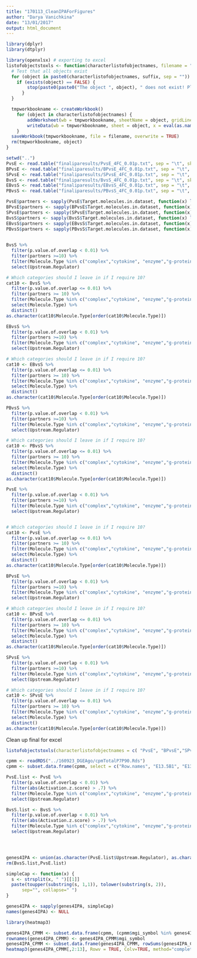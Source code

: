 ```yaml
---
title: "170113_CleanIPAForFigures"
author: "Darya Vanichkina"
date: "13/01/2017"
output: html_document
---
```

```r
library(dplyr)
library(dtplyr)

library(openxlsx) # exporting to excel
listofobjectstoxls <- function(characterlistofobjectnames, filename = "outputworksheet", suffix = ""){
  # Test that all objects exist
  for (object in paste0(characterlistofobjectnames, suffix, sep = "")) {
    if (exists(object) == FALSE) {
        stop(paste0(paste0("The object ", object), " does not exist! Please edit your input list before continuing."))
      }
  }

  tmpworkbookname <- createWorkbook()
    for (object in characterlistofobjectnames) {
        addWorksheet(wb = tmpworkbookname, sheetName = object, gridLines = FALSE)
        writeData(wb = tmpworkbookname, sheet = object, x = eval(as.name(paste0(object, suffix))), borders = "none")
    }
  saveWorkbook(tmpworkbookname, file = filename, overwrite = TRUE)
  rm(tmpworkbookname, object)
}
```


```r
setwd("..")
PvsE <- read.table("finaliparesults/PvsE_4FC_0.01p.txt", sep = "\t", skip = 2, header = TRUE, quote = "")
BPvsE <- read.table("finaliparesults/BPvsE_4FC_0.01p.txt", sep = "\t", skip = 2, header = TRUE, quote = "")
SPvsE <- read.table("finaliparesults/SPvsE_4FC_0.01p.txt", sep = "\t", skip = 2, header = TRUE, quote = "")
BvsS <- read.table("finaliparesults/BvsS_4FC_0.01p.txt", sep = "\t", skip = 2, header = TRUE, quote = "")
EBvsS <- read.table("finaliparesults/EBvsS_4FC_0.01p.txt", sep = "\t", skip = 2, header = TRUE, quote = "")
PBvsS <- read.table("finaliparesults/PBvsS_4FC_0.01p.txt", sep = "\t", skip = 2, header = TRUE, quote = "")
```

```r
PvsE$partners <- sapply(PvsE$Target.molecules.in.dataset, function(x) lengths(regmatches(x, gregexpr(",", x))))
BPvsE$partners <- sapply(BPvsE$Target.molecules.in.dataset, function(x) lengths(regmatches(x, gregexpr(",", x))))
SPvsE$partners <- sapply(SPvsE$Target.molecules.in.dataset, function(x) lengths(regmatches(x, gregexpr(",", x))))
BvsS$partners <- sapply(BvsS$Target.molecules.in.dataset, function(x) lengths(regmatches(x, gregexpr(",", x))))
EBvsS$partners <- sapply(EBvsS$Target.molecules.in.dataset, function(x) lengths(regmatches(x, gregexpr(",", x))))
PBvsS$partners <- sapply(PBvsS$Target.molecules.in.dataset, function(x) lengths(regmatches(x, gregexpr(",", x))))
 
```

``` r
BvsS %>% 
  filter(p.value.of.overlap < 0.01) %>%
  filter(partners >=10) %>% 
  filter(Molecule.Type %in% c("complex","cytokine", "enzyme","g-protein coupled receptor", "group", "growth factor", "ion channel", "kinase", "ligand-dependent nuclear receptor", "mature microrna", "microrna", "other", "peptidase", "phosphatase", "transcription regulator", "translation regulator", "transmembrane receptor", "transporter")) %>%
  select(Upstream.Regulator)

# Which categories should I leave in if I require 10? 
cat10 <- BvsS %>% 
  filter(p.value.of.overlap <= 0.01) %>%
  filter(partners >= 10) %>% 
  filter(Molecule.Type %in% c("complex","cytokine", "enzyme","g-protein coupled receptor", "group", "growth factor", "ion channel", "kinase", "ligand-dependent nuclear receptor", "mature microrna", "microrna", "other", "peptidase", "phosphatase", "transcription regulator", "translation regulator", "transmembrane receptor", "transporter")) %>%
  select(Molecule.Type) %>%
  distinct()
as.character(cat10$Molecule.Type[order(cat10$Molecule.Type)])
```

``` r
EBvsS %>% 
  filter(p.value.of.overlap < 0.01) %>%
  filter(partners >=10) %>% 
  filter(Molecule.Type %in% c("complex","cytokine", "enzyme","g-protein coupled receptor", "group", "growth factor", "ion channel", "kinase", "ligand-dependent nuclear receptor", "mature microrna", "microrna", "other", "peptidase", "phosphatase", "transcription regulator", "translation regulator", "transmembrane receptor", "transporter")) %>%
  select(Upstream.Regulator)

# Which categories should I leave in if I require 10? 
cat10 <- EBvsS %>% 
  filter(p.value.of.overlap <= 0.01) %>%
  filter(partners >= 10) %>% 
  filter(Molecule.Type %in% c("complex","cytokine", "enzyme","g-protein coupled receptor", "group", "growth factor", "ion channel", "kinase", "ligand-dependent nuclear receptor", "mature microrna", "microrna", "other", "peptidase", "phosphatase", "transcription regulator", "translation regulator", "transmembrane receptor", "transporter")) %>%
  select(Molecule.Type) %>%
  distinct()
as.character(cat10$Molecule.Type[order(cat10$Molecule.Type)])
```

``` r
PBvsS %>% 
  filter(p.value.of.overlap < 0.01) %>%
  filter(partners >=10) %>% 
  filter(Molecule.Type %in% c("complex","cytokine", "enzyme","g-protein coupled receptor", "group", "growth factor", "ion channel", "kinase", "ligand-dependent nuclear receptor", "mature microrna", "microrna", "other", "peptidase", "phosphatase", "transcription regulator", "translation regulator", "transmembrane receptor", "transporter")) %>%
  select(Upstream.Regulator)

# Which categories should I leave in if I require 10? 
cat10 <- PBvsS %>% 
  filter(p.value.of.overlap <= 0.01) %>%
  filter(partners >= 10) %>% 
  filter(Molecule.Type %in% c("complex","cytokine", "enzyme","g-protein coupled receptor", "group", "growth factor", "ion channel", "kinase", "ligand-dependent nuclear receptor", "mature microrna", "microrna", "other", "peptidase", "phosphatase", "transcription regulator", "translation regulator", "transmembrane receptor", "transporter")) %>%
  select(Molecule.Type) %>%
  distinct()
as.character(cat10$Molecule.Type[order(cat10$Molecule.Type)])
```


``` r
PvsE %>% 
  filter(p.value.of.overlap < 0.01) %>%
  filter(partners >=10) %>% 
  filter(Molecule.Type %in% c("complex","cytokine", "enzyme","g-protein coupled receptor", "group", "growth factor", "ion channel", "kinase", "ligand-dependent nuclear receptor", "mature microrna", "microrna", "other", "peptidase", "phosphatase", "transcription regulator", "translation regulator", "transmembrane receptor", "transporter")) %>%
  select(Upstream.Regulator)


# Which categories should I leave in if I require 10? 
cat10 <- PvsE %>% 
  filter(p.value.of.overlap <= 0.01) %>%
  filter(partners >= 10) %>% 
  filter(Molecule.Type %in% c("complex","cytokine", "enzyme","g-protein coupled receptor", "group", "growth factor", "ion channel", "kinase", "ligand-dependent nuclear receptor", "mature microrna", "microrna", "other", "peptidase", "phosphatase", "transcription regulator", "translation regulator", "transmembrane receptor", "transporter")) %>%
  select(Molecule.Type) %>%
  distinct()
as.character(cat10$Molecule.Type[order(cat10$Molecule.Type)])


```


``` r
BPvsE %>% 
  filter(p.value.of.overlap < 0.01) %>%
  filter(partners >=10) %>% 
  filter(Molecule.Type %in% c("complex","cytokine", "enzyme","g-protein coupled receptor", "group", "growth factor", "ion channel", "kinase", "ligand-dependent nuclear receptor", "mature microrna", "microrna", "other", "peptidase", "phosphatase", "transcription regulator", "translation regulator", "transmembrane receptor", "transporter")) %>%
  select(Upstream.Regulator)

# Which categories should I leave in if I require 10? 
cat10 <- BPvsE %>% 
  filter(p.value.of.overlap <= 0.01) %>%
  filter(partners >= 10) %>% 
  filter(Molecule.Type %in% c("complex","cytokine", "enzyme","g-protein coupled receptor", "group", "growth factor", "ion channel", "kinase", "ligand-dependent nuclear receptor", "mature microrna", "microrna", "other", "peptidase", "phosphatase", "transcription regulator", "translation regulator", "transmembrane receptor", "transporter")) %>%
  select(Molecule.Type) %>%
  distinct()
as.character(cat10$Molecule.Type[order(cat10$Molecule.Type)])
```

``` r
SPvsE %>% 
  filter(p.value.of.overlap < 0.01) %>%
  filter(partners >=10) %>% 
  filter(Molecule.Type %in% c("complex","cytokine", "enzyme","g-protein coupled receptor", "group", "growth factor", "ion channel", "kinase", "ligand-dependent nuclear receptor", "mature microrna", "microrna", "other", "peptidase", "phosphatase", "transcription regulator", "translation regulator", "transmembrane receptor", "transporter")) %>%
  select(Upstream.Regulator)

# Which categories should I leave in if I require 10? 
cat10 <- SPvsE %>% 
  filter(p.value.of.overlap <= 0.01) %>%
  filter(partners >= 10) %>% 
  filter(Molecule.Type %in% c("complex","cytokine", "enzyme","g-protein coupled receptor", "group", "growth factor", "ion channel", "kinase", "ligand-dependent nuclear receptor", "mature microrna", "microrna", "other", "peptidase", "phosphatase", "transcription regulator", "translation regulator", "transmembrane receptor", "transporter")) %>%
  select(Molecule.Type) %>%
  distinct()
as.character(cat10$Molecule.Type[order(cat10$Molecule.Type)])
```

Clean up final for excel

```r
listofobjectstoxls(characterlistofobjectnames = c( "PvsE", "BPvsE","SPvsE", "BvsS", "EBvsS", "PBvsS"), filename = "bulkIPA.xlsx", suffix = "")
```


```r
cpmm <- readRDS("../160923_DGEAgo/cpmTotalP7P90.Rds")
cpmm <- subset.data.frame(cpmm, select = c("Row.names", "E13.5B1", "E13.5B2", "E13.5B3", "E13.5S1", "E13.5S2", "E13.5S3", "P7S1", "P7S2", "P7S3", "P7B1", "P7B2", "P7B3", "mgi_symbol")) 

PvsE.list <- PvsE %>% 
  filter(p.value.of.overlap < 0.01) %>%
  filter(abs(Activation.z.score) > .7) %>%
  filter(Molecule.Type %in% c("complex","cytokine", "enzyme","g-protein coupled receptor", "group", "growth factor", "ion channel", "kinase", "ligand-dependent nuclear receptor", "mature microrna", "microrna", "other", "peptidase", "phosphatase", "transcription regulator", "translation regulator", "transmembrane receptor", "transporter")) %>%
  select(Upstream.Regulator)

BvsS.list <- BvsS %>% 
  filter(p.value.of.overlap < 0.01) %>%
  filter(abs(Activation.z.score) > .7) %>%
  filter(Molecule.Type %in% c("complex","cytokine", "enzyme","g-protein coupled receptor", "group", "growth factor", "ion channel", "kinase", "ligand-dependent nuclear receptor", "mature microrna", "microrna", "other", "peptidase", "phosphatase", "transcription regulator", "translation regulator", "transmembrane receptor", "transporter")) %>%
  select(Upstream.Regulator)




genes4IPA <- union(as.character(PvsE.list$Upstream.Regulator), as.character(BvsS.list$Upstream.Regulator))
rm(BvsS.list,PvsE.list)

simpleCap <- function(x) {
  s <- strsplit(x, " ")[[1]]
  paste(toupper(substring(s, 1,1)), tolower(substring(s, 2)),
      sep="", collapse=" ")
}

genes4IPA <- sapply(genes4IPA, simpleCap)
names(genes4IPA) <- NULL

library(heatmap3)

genes4IPA_CPMM <- subset.data.frame(cpmm, (cpmm$mgi_symbol %in% genes4IPA) , select=c("Row.names", "E13.5B1", "E13.5B2", "E13.5B3", "E13.5S1", "E13.5S2", "E13.5S3", "P7S1", "P7S2", "P7S3", "P7B1", "P7B2", "P7B3",  "mgi_symbol"))
rownames(genes4IPA_CPMM) <- genes4IPA_CPMM$mgi_symbol
genes4IPA_CPMM <- subset.data.frame(genes4IPA_CPMM, rowSums(genes4IPA_CPMM[,2:13]) > 0 )
heatmap3(genes4IPA_CPMM[,2:13], Rowv = TRUE, Colv=TRUE, method="complete", ColSideCut = 0.07,ColSideWidth=0.8, col=colorRampPalette(c("#2c7bb6", "#ffffbf", "#d7191c"))(1024), balanceColor = TRUE)
```

